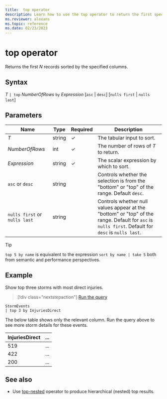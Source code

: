 ```yaml
---
title:  top operator
description: Learn how to use the top operator to return the first specified number of records sorted by the specified columns.
ms.reviewer: alexans
ms.topic: reference
ms.date: 02/23/2023
---
```

# top operator

Returns the first *N* records sorted by the specified columns.

## Syntax

*T* `| top` *NumberOfRows* `by` *Expression* [`asc` | `desc`] [`nulls first` | `nulls last`]

## Parameters

|Name|Type|Required|Description|
|--|--|--|--|
| *T* | string | &check; | The tabular input to sort. |
| *NumberOfRows* | int | &check; | The number of rows of *T* to return.|
| *Expression* | string | &check; | The scalar expression by which to sort.|
| `asc` or `desc` | string | | Controls whether the selection is from the "bottom" or "top" of the range. Default `desc`.
| `nulls first` or `nulls last`  | string | | Controls whether null values appear at the "bottom" or "top" of the range. Default for `asc` is `nulls first`. Default for `desc` is `nulls last`.|

> [!TIP]
> `top 5 by name` is equivalent to the expression `sort by name | take 5` both from semantic and performance perspectives.

## Example

Show top three storms with most direct injuries.

> [!div class="nextstepaction"]
> <a href="https://dataexplorer.azure.com/clusters/help/databases/Samples?query=H4sIAAAAAAAAAwsuyS/KdS1LzSsp5uWqUSjJL1AwVkiqVPDMyyotykwtdsksSk0uAQCehD//JgAAAA==" target="_blank">Run the query</a>

```kusto
StormEvents
| top 3 by InjuriesDirect
```

The below table shows only the relevant column. Run the query above to see more storm details for these events.

|InjuriesDirect|...|
|--|--|
|519|...|
|422|...|
|200|...|

## See also

* Use [top-nested](topnestedoperator.md) operator to produce hierarchical (nested) top results.